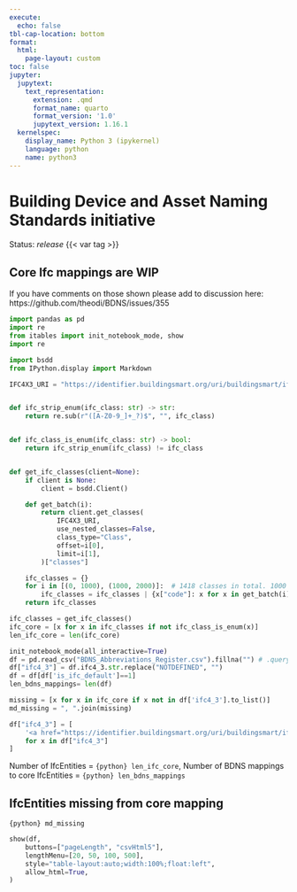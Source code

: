 ```yaml
---
execute:
  echo: false
tbl-cap-location: bottom
format: 
  html:
    page-layout: custom
toc: false
jupyter:
  jupytext:
    text_representation:
      extension: .qmd
      format_name: quarto
      format_version: '1.0'
      jupytext_version: 1.16.1
  kernelspec:
    display_name: Python 3 (ipykernel)
    language: python
    name: python3
---
```


# Building Device and Asset Naming Standards initiative

Status: *release* {{< var tag >}}

::: {.callout-important}
## Core Ifc mappings are WIP

If you have comments on those shown please add to discussion here:
https://github.com/theodi/BDNS/issues/355

:::

```python
import pandas as pd
import re
from itables import init_notebook_mode, show
import re

import bsdd
from IPython.display import Markdown

IFC4X3_URI = "https://identifier.buildingsmart.org/uri/buildingsmart/ifc/4.3"


def ifc_strip_enum(ifc_class: str) -> str:
    return re.sub(r"([A-Z0-9_]+_?)$", "", ifc_class)


def ifc_class_is_enum(ifc_class: str) -> bool:
    return ifc_strip_enum(ifc_class) != ifc_class


def get_ifc_classes(client=None):
    if client is None:
        client = bsdd.Client()

    def get_batch(i):
        return client.get_classes(
            IFC4X3_URI,
            use_nested_classes=False,
            class_type="Class",
            offset=i[0],
            limit=i[1],
        )["classes"]

    ifc_classes = {}
    for i in [(0, 1000), (1000, 2000)]:  # 1418 classes in total. 1000 max request limit
        ifc_classes = ifc_classes | {x["code"]: x for x in get_batch(i)}
    return ifc_classes

ifc_classes = get_ifc_classes()
ifc_core = [x for x in ifc_classes if not ifc_class_is_enum(x)]
len_ifc_core = len(ifc_core)

init_notebook_mode(all_interactive=True)
df = pd.read_csv("BDNS_Abbreviations_Register.csv").fillna("") # .query("'IfcDistributionSystem' in ifc4_3")
df["ifc4_3"] = df.ifc4_3.str.replace("NOTDEFINED", "")
df = df[df['is_ifc_default']==1]
len_bdns_mappings= len(df)

missing = [x for x in ifc_core if x not in df['ifc4_3'].to_list()]
md_missing = ", ".join(missing)

df["ifc4_3"] = [
    '<a href="https://identifier.buildingsmart.org/uri/buildingsmart/ifc/4.3/class/{}" target="_blank">{}</a>'.format(x, x)
    for x in df["ifc4_3"]
]
```


Number of IfcEntities = `{python} len_ifc_core`, Number of BDNS mappings to core IfcEntities = `{python} len_bdns_mappings`

::: {.callout-note collapse="true"}
## IfcEntities missing from core mapping

`{python} md_missing`

:::

```python
show(df, 
    buttons=["pageLength", "csvHtml5"], 
    lengthMenu=[20, 50, 100, 500], 
    style="table-layout:auto;width:100%;float:left",
    allow_html=True,
)
```
